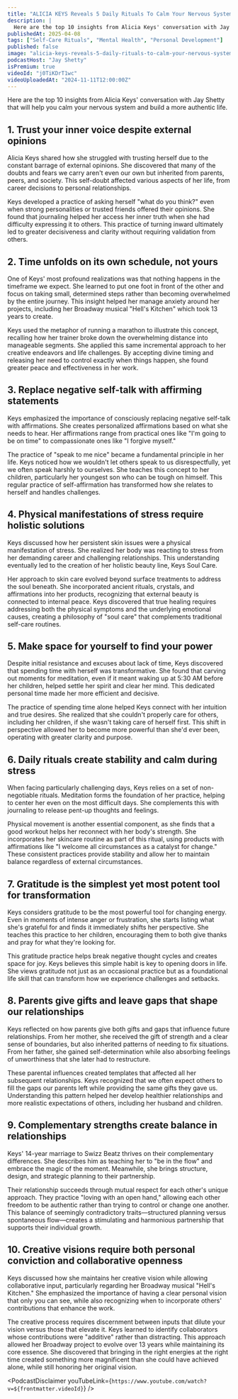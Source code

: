 ```yaml
---
title: "ALICIA KEYS Reveals 5 Daily Rituals To Calm Your Nervous System"
description: |
  Here are the top 10 insights from Alicia Keys' conversation with Jay Shetty that will help you calm your nervous system and build a more authentic life.
publishedAt: 2025-04-08
tags: ["Self-Care Rituals", "Mental Health", "Personal Development"]
published: false
image: "alicia-keys-reveals-5-daily-rituals-to-calm-your-nervous-system.jpg"
podcastHost: "Jay Shetty"
isPremium: true
videoId: "j0TiKDrT1wc"
videoUploadedAt: "2024-11-11T12:00:00Z"
---
```



<PodcastSummaryPageLayout frontmatter={frontmatter}>

Here are the top 10 insights from Alicia Keys' conversation with Jay Shetty that will help you calm your nervous system and build a more authentic life.

## 1. Trust your inner voice despite external opinions

Alicia Keys shared how she struggled with trusting herself due to the constant barrage of external opinions. She discovered that many of the doubts and fears we carry aren't even our own but inherited from parents, peers, and society. This self-doubt affected various aspects of her life, from career decisions to personal relationships.

Keys developed a practice of asking herself "what do you think?" even when strong personalities or trusted friends offered their opinions. She found that journaling helped her access her inner truth when she had difficulty expressing it to others. This practice of turning inward ultimately led to greater decisiveness and clarity without requiring validation from others.

## 2. Time unfolds on its own schedule, not yours

One of Keys' most profound realizations was that nothing happens in the timeframe we expect. She learned to put one foot in front of the other and focus on taking small, determined steps rather than becoming overwhelmed by the entire journey. This insight helped her manage anxiety around her projects, including her Broadway musical "Hell's Kitchen" which took 13 years to create.

Keys used the metaphor of running a marathon to illustrate this concept, recalling how her trainer broke down the overwhelming distance into manageable segments. She applied this same incremental approach to her creative endeavors and life challenges. By accepting divine timing and releasing her need to control exactly when things happen, she found greater peace and effectiveness in her work.

## 3. Replace negative self-talk with affirming statements

Keys emphasized the importance of consciously replacing negative self-talk with affirmations. She creates personalized affirmations based on what she needs to hear. Her affirmations range from practical ones like "I'm going to be on time" to compassionate ones like "I forgive myself."

The practice of "speak to me nice" became a fundamental principle in her life. Keys noticed how we wouldn't let others speak to us disrespectfully, yet we often speak harshly to ourselves. She teaches this concept to her children, particularly her youngest son who can be tough on himself. This regular practice of self-affirmation has transformed how she relates to herself and handles challenges.

## 4. Physical manifestations of stress require holistic solutions

Keys discussed how her persistent skin issues were a physical manifestation of stress. She realized her body was reacting to stress from her demanding career and challenging relationships. This understanding eventually led to the creation of her holistic beauty line, Keys Soul Care.

Her approach to skin care evolved beyond surface treatments to address the soul beneath. She incorporated ancient rituals, crystals, and affirmations into her products, recognizing that external beauty is connected to internal peace. Keys discovered that true healing requires addressing both the physical symptoms and the underlying emotional causes, creating a philosophy of "soul care" that complements traditional self-care routines.

## 5. Make space for yourself to find your power

Despite initial resistance and excuses about lack of time, Keys discovered that spending time with herself was transformative. She found that carving out moments for meditation, even if it meant waking up at 5:30 AM before her children, helped settle her spirit and clear her mind. This dedicated personal time made her more efficient and decisive.

The practice of spending time alone helped Keys connect with her intuition and true desires. She realized that she couldn't properly care for others, including her children, if she wasn't taking care of herself first. This shift in perspective allowed her to become more powerful than she'd ever been, operating with greater clarity and purpose.

## 6. Daily rituals create stability and calm during stress

When facing particularly challenging days, Keys relies on a set of non-negotiable rituals. Meditation forms the foundation of her practice, helping to center her even on the most difficult days. She complements this with journaling to release pent-up thoughts and feelings.

Physical movement is another essential component, as she finds that a good workout helps her reconnect with her body's strength. She incorporates her skincare routine as part of this ritual, using products with affirmations like "I welcome all circumstances as a catalyst for change." These consistent practices provide stability and allow her to maintain balance regardless of external circumstances.

## 7. Gratitude is the simplest yet most potent tool for transformation

Keys considers gratitude to be the most powerful tool for changing energy. Even in moments of intense anger or frustration, she starts listing what she's grateful for and finds it immediately shifts her perspective. She teaches this practice to her children, encouraging them to both give thanks and pray for what they're looking for.

This gratitude practice helps break negative thought cycles and creates space for joy. Keys believes this simple habit is key to opening doors in life. She views gratitude not just as an occasional practice but as a foundational life skill that can transform how we experience challenges and setbacks.

## 8. Parents give gifts and leave gaps that shape our relationships

Keys reflected on how parents give both gifts and gaps that influence future relationships. From her mother, she received the gift of strength and a clear sense of boundaries, but also inherited patterns of needing to fix situations. From her father, she gained self-determination while also absorbing feelings of unworthiness that she later had to restructure.

These parental influences created templates that affected all her subsequent relationships. Keys recognized that we often expect others to fill the gaps our parents left while providing the same gifts they gave us. Understanding this pattern helped her develop healthier relationships and more realistic expectations of others, including her husband and children.

## 9. Complementary strengths create balance in relationships

Keys' 14-year marriage to Swizz Beatz thrives on their complementary differences. She describes him as teaching her to "be in the flow" and embrace the magic of the moment. Meanwhile, she brings structure, design, and strategic planning to their partnership.

Their relationship succeeds through mutual respect for each other's unique approach. They practice "loving with an open hand," allowing each other freedom to be authentic rather than trying to control or change one another. This balance of seemingly contradictory traits—structured planning versus spontaneous flow—creates a stimulating and harmonious partnership that supports their individual growth.

## 10. Creative visions require both personal conviction and collaborative openness

Keys discussed how she maintains her creative vision while allowing collaborative input, particularly regarding her Broadway musical "Hell's Kitchen." She emphasized the importance of having a clear personal vision that only you can see, while also recognizing when to incorporate others' contributions that enhance the work.

The creative process requires discernment between inputs that dilute your vision versus those that elevate it. Keys learned to identify collaborators whose contributions were "additive" rather than distracting. This approach allowed her Broadway project to evolve over 13 years while maintaining its core essence. She discovered that bringing in the right energies at the right time created something more magnificent than she could have achieved alone, while still honoring her original vision.

<PodcastDisclaimer
  youTubeLink={`https://www.youtube.com/watch?v=${frontmatter.videoId}`}
/>

</PodcastSummaryPageLayout>
